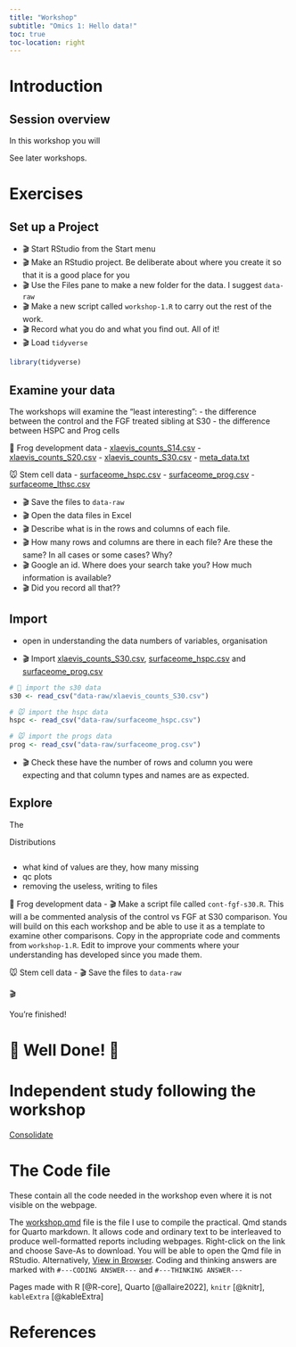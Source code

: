 ```yaml
---
title: "Workshop"
subtitle: "Omics 1: Hello data!"
toc: true
toc-location: right
---
```


# Introduction


## Session overview

In this workshop you will 

See later workshops.

# Exercises

## Set up a Project

-   🎬 Start RStudio from the Start menu
-   🎬 Make an RStudio project. Be deliberate about where you create it so that it is a good place for you
-   🎬 Use the Files pane to make a new folder for the data. I suggest `data-raw`
-   🎬 Make a new script called `workshop-1.R` to carry out the rest of the work.
-   🎬 Record what you do and what you find out. All of it!
-   🎬 Load `tidyverse`


```r
library(tidyverse)
```


## Examine your data

The workshops will examine the "least interesting":
-   the difference between the control and the FGF treated sibling at S30
-   the difference between HSPC and Prog cells


🐸 Frog development data
-   [xlaevis_counts_S14.csv](data-raw/xlaevis_counts_S14.csv)
-   [xlaevis_counts_S20.csv](data-raw/xlaevis_counts_S20.csv)
-   [xlaevis_counts_S30.csv](data-raw/xlaevis_counts_S30.csv)
-   [meta_data.txt](data-raw/meta_data.txt)

🐭 Stem cell data
-   [surfaceome_hspc.csv](data-raw/surfaceome_hspc.csv)
-   [surfaceome_prog.csv](data-raw/surfaceome_prog.csv)
-   [surfaceome_lthsc.csv](data-raw/surfaceome_lthsc.csv)


-   🎬 Save the files to `data-raw` 
-   🎬 Open the data files in Excel
-   🎬 Describe what is in the rows and columns of each file. 
-   🎬 How many rows and columns are there in each file? Are these the same? In all cases or some cases? Why?
-   🎬 Google an id. Where does your search take you? How much information is available?
-   🎬 Did you record all that??

## Import
-   open in understanding the data numbers of variables, organisation

-   🎬 Import [xlaevis_counts_S30.csv](data-raw/xlaevis_counts_S30.csv), [surfaceome_hspc.csv](data-raw/surfaceome_hspc.csv) and  [surfaceome_prog.csv](data-raw/surfaceome_prog.csv)


```r
# 🐸 import the s30 data
s30 <- read_csv("data-raw/xlaevis_counts_S30.csv")
```


```r
# 🐭 import the hspc data
hspc <- read_csv("data-raw/surfaceome_hspc.csv")
```


```r
# 🐭 import the progs data
prog <- read_csv("data-raw/surfaceome_prog.csv")
```

-   🎬 Check these have the number of rows and column you were expecting and that column types and names are as expected.


## Explore

The 

Distributions

```r

```





-   what kind of values are they, how many missing
-   qc plots
-   removing the useless, writing to files


🐸 Frog development data
-   🎬 Make a script file called `cont-fgf-s30.R`. This will a be commented analysis of  the control vs FGF at S30 comparison. You will build on this each workshop and be able to use it as a template to examine other comparisons. Copy in the appropriate code and comments from `workshop-1.R`. Edit to improve your comments where your understanding has developed since you made them.

🐭 Stem cell data
-   🎬 Save the files to `data-raw` 




🎬 

You're finished!

# 🥳 Well Done! 🎉



# Independent study following the workshop

[Consolidate](study_after_workshop.qmd)

# The Code file

These contain all the code needed in the workshop even where it is not visible on the webpage.

The [workshop.qmd](workshop.qmd) file is the file I use to compile the practical. Qmd stands for Quarto markdown. It allows code and ordinary text to be interleaved to produce well-formatted reports including webpages. Right-click on the link and choose Save-As to download. You will be able to open the Qmd file in RStudio. Alternatively, [View in Browser](https://github.com/3mmaRand/). Coding and thinking answers are marked with `#---CODING ANSWER---` and `#---THINKING ANSWER---`

Pages made with R [@R-core], Quarto [@allaire2022], `knitr` [@knitr], `kableExtra` [@kableExtra]

# References

